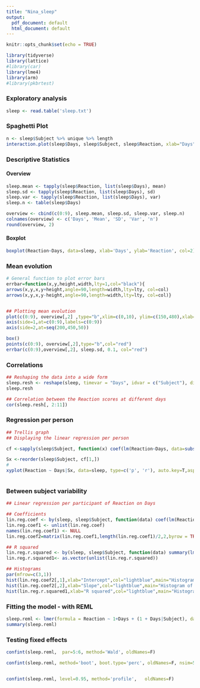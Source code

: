 ```yaml
---
title: "Nina_sleep"
output:
  pdf_document: default
  html_document: default
---
```


```r
knitr::opts_chunk$set(echo = TRUE)
```
```r
library(tidyverse)
library(lattice)
#library(car)
library(lme4)
library(arm)
#library(pkbrtest)
```

### Exploratory analysis

```r
sleep <- read.table('sleep.txt')
```

### Spaghetti Plot


```r
n <- sleep$Subject %>% unique %>% length
interaction.plot(sleep$Days, sleep$Subject, sleep$Reaction, xlab="Days", ylab="Reaction", col=c(1:n), legend=F, main='Spaghetti Plot') 
```

###  Descriptive Statistics

#### Overview
```r
sleep.mean <- tapply(sleep$Reaction, list(sleep$Days), mean)
sleep.sd <- tapply(sleep$Reaction, list(sleep$Days), sd)
sleep.var <- tapply(sleep$Reaction, list(sleep$Days), var)
sleep.n <- table(sleep$Days)

overview <- cbind(c(0:9), sleep.mean, sleep.sd, sleep.var, sleep.n)
colnames(overview) <- c('Days', 'Mean', 'SD', 'Var', 'n')
round(overview, 2)
```

#### Boxplot
```r
boxplot(Reaction~Days, data=sleep, xlab='Days', ylab='Reaction', col=2)
```


### Mean evolution
```r
# General function to plot error bars
errbar=function(x,y,height,width,lty=1,col="black"){
arrows(x,y,x,y+height,angle=90,length=width,lty=lty, col=col)
arrows(x,y,x,y-height,angle=90,length=width,lty=lty, col=col)}


## Plotting mean evolution
plot(c(0:9), overview[,2] ,type="b",xlim=c(0,10), ylim=c(150,480),xlab="Days",ylab="Reaction",axes=F, main="Mean evolution (with 1 SE intervals)")
axis(side=1,at=c(0:9),labels=c(0:9))
axis(side=2,at=seq(200,450,50))

box()
points(c(0:9), overview[,2],type="b",col="red")
errbar(c(0:9),overview[,2], sleep.sd, 0.1, col="red")


```

### Correlations
```r
## Reshaping the data into a wide form
sleep.resh <- reshape(sleep, timevar = "Days", idvar = c("Subject"), direction = "wide")
sleep.resh

## Correlation between the Reaction scores at different days
cor(sleep.resh[, 2:11])

```


### Regression per person
```r
## Trellis graph
## Displaying the linear regression per person

cf <-sapply(sleep$Subject, function(x) coef(lm(Reaction~Days, data=subset(sleep, Subject==x))))

Sx <-reorder(sleep$Subject, cf[1,]) 
# 
xyplot(Reaction ~ Days|Sx, data=sleep, type=c('p', 'r'), auto.key=T,aspect="xy", par.settings=list(axis.text=list(cex=0.6), fontsize=list(text=8, points=10)), scales=list(x=list(at=c(0:9),labels=c("0","1","2", "3", "4", "5", "6", "7", "8", "9"))))



```

### Between subject variability

```r
## Linear regression per participant of Reaction on Days

## Coefficients
lin.reg.coef <- by(sleep, sleep$Subject, function(data) coef(lm(Reaction ~ Days, data=data)))
lin.reg.coef1 <- unlist(lin.reg.coef)
names(lin.reg.coef1) <- NULL
lin.reg.coef2=matrix(lin.reg.coef1,length(lin.reg.coef1)/2,2,byrow = TRUE)

## R squared
lin.reg.r.squared <- by(sleep, sleep$Subject, function(data) summary(lm(Reaction ~ Days, data=data))$r.squared )
lin.reg.r.squared1<- as.vector(unlist(lin.reg.r.squared))

## Histograms
par(mfrow=c(3,1))
hist(lin.reg.coef2[,1],xlab="Intercept",col="lightblue",main="Histogram of individual intercepts")
hist(lin.reg.coef2[,2],xlab="Slope",col="lightblue",main="Histogram of individual slopes")
hist(lin.reg.r.squared1,xlab="R squared",col="lightblue",main="Histogram of individual R squared")

```


### Fitting the model - with REML
```r
sleep.reml <- lmer(formula = Reaction ~ 1+Days + (1 + Days|Subject), data=sleep)
summary(sleep.reml)


```

### Testing fixed effects

```r

confint(sleep.reml,  par=5:6, method='Wald', oldNames=F)

confint(sleep.reml, method='boot', boot.type='perc', oldNames=F, nsim=500)


confint(sleep.reml, level=0.95, method='profile',   oldNames=F)



```








